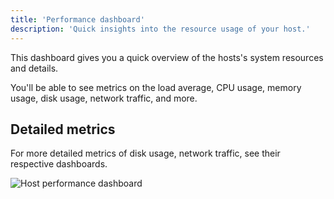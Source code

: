 ```yaml
---
title: 'Performance dashboard'
description: 'Quick insights into the resource usage of your host.'
---
```


This dashboard gives you a quick overview of the hosts's system resources and details.

You'll be able to see metrics on the load average, CPU usage, memory usage, disk usage, network traffic, and more.

## Detailed metrics

For more detailed metrics of disk usage, network traffic, see their respective dashboards.

![Host performance dashboard](/images/hosts-detail-dashboard.png)

